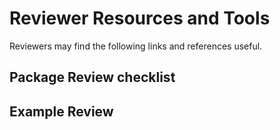 # Reviewer Resources and Tools {#reviewtools}

Reviewers may find the following links and references useful.


## Package Review checklist

## Example Review